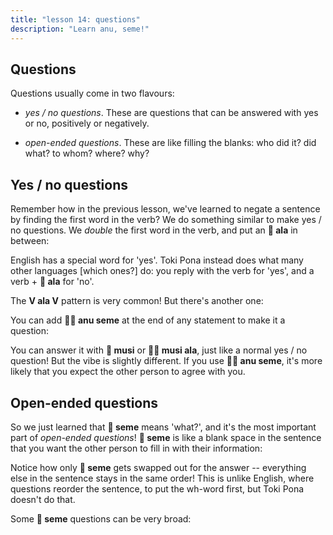 ```yaml
---
title: "lesson 14: questions"
description: "Learn anu, seme!"
---
```



## Questions

Questions usually come in two flavours:

* *yes / no questions*. These are questions that can be answered with yes or no, positively or negatively.

* *open-ended questions*. These are like filling the blanks: who did it? did what? to whom? where? why?

## Yes / no questions

Remember how in the previous lesson, we've learned to negate a sentence by finding the first word in the verb? We do something similar to make yes / no questions. We *double* the first word in the verb, and put an **󱤂 ala** in between:

<List>
  <Word sl="moku ala moku" m="does ... eat?" />
  <Sentence sl="pipi li moku ala moku e len?" m="Does the moth eat the cloth?" />
  <Word sl="pona ala pona" m="is ... good?" />
  <Sentence sl="kalama musi li pona ala pona tawa sina?" m="Is the music good to you? (Do you like the music?)" />
  <Word sl="wile ala wile" m="does ... want to ...?" />
  <Sentence sl="sina wile ala wile lape lon supa?" m="Do you want to sleep in the bed?" />
  <Word sl="lon ala lon" m="is ... at ...?" />
  <Sentence sl="ona li lon ala lon ma Mewika?" m="Are they in the US?" />
</List>

English has a special word for 'yes'. Toki Pona instead does what many other languages [which ones?] do: you reply with the verb for 'yes', and a verb + **󱤂 ala** for 'no'.

<List>
  <Sentence sl="sitelen li musi ala musi?" m="Is the video fun?" />
  <Word sl="musi." m="fun. (= It is.)" />
  <Word sl="musi ala." m="not fun. (= It's not.)" />
</List>

The **V ala V** pattern is very common! But there's another one:

<List>
  <Word sl="seme" m="what?" />
  <Word sl="anu" m="or" />
  <Word sl="anu seme" m="... right? isn't it? or what?" />
</List>

You can add **󱤇󱥙 anu seme** at the end of any statement to make it a question:

<List>
  <Sentence sl="sitelen li musi anu seme?" m="The video is fun, right?" />
</List>

You can answer it with **󱤻 musi** or **󱤻󱤂 musi ala**, just like a normal yes / no question! But the vibe is slightly different. If you use **󱤇󱥙 anu seme**, it's more likely that you expect the other person to agree with you.

## Open-ended questions

So we just learned that **󱥙 seme** means 'what?', and it's the most important part of *open-ended questions*! **󱥙 seme** is like a blank space in the sentence that you want the other person to fill in with their information:

<List>
  <Sentence sl="waso li lon seme?" m="Where is the bird? (lit. 'The bird is at what?')" />
  <Sentence sl="waso li lon tomo." m="The bird is at home." />
  <Sentence sl="soweli li utala e jan seme?" m="Who did the animal attack? (lit. 'The animal attacked which person?')" />
  <Sentence sl="soweli li utala e jan Ema." m="The animal attacked Emma." />
</List>

Notice how only **󱥙 seme** gets swapped out for the answer -- everything else in the sentence stays in the same order! This is unlike English, where questions reorder the sentence, to put the wh-word first, but Toki Pona doesn't do that.

Some **󱥙 seme** questions can be very broad:

<List>
  <Sentence sl="sina seme?" m="What are you? What are you doing?" />
  <Sentence sl="mi jan Mili." m="I am Millie." />
  <Sentence sl="mi pona e ilo kalama." m="I fix the radio." />
</List>
